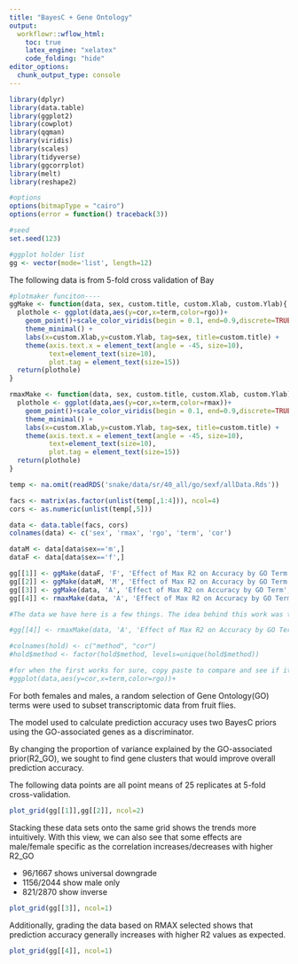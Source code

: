 ```yaml
---
title: "BayesC + Gene Ontology"
output:
  workflowr::wflow_html:
    toc: true
    latex_engine: "xelatex"
    code_folding: "hide"
editor_options:
  chunk_output_type: console
---
```


```r

library(dplyr)
library(data.table)
library(ggplot2)
library(cowplot)
library(qqman)
library(viridis)
library(scales)
library(tidyverse)
library(ggcorrplot)
library(melt)
library(reshape2)

#options
options(bitmapType = "cairo")
options(error = function() traceback(3))

#seed
set.seed(123)

#ggplot holder list
gg <- vector(mode='list', length=12)

```

The following data is from 5-fold cross validation of Bay

```r
#plotmaker funciton----
ggMake <- function(data, sex, custom.title, custom.Xlab, custom.Ylab){
  plothole <- ggplot(data,aes(y=cor,x=term,color=rgo))+
    geom_point()+scale_color_viridis(begin = 0.1, end=0.9,discrete=TRUE) +
    theme_minimal() +
    labs(x=custom.Xlab,y=custom.Ylab, tag=sex, title=custom.title) +
    theme(axis.text.x = element_text(angle = -45, size=10),
          text=element_text(size=10),
          plot.tag = element_text(size=15))
  return(plothole)
}

rmaxMake <- function(data, sex, custom.title, custom.Xlab, custom.Ylab){
  plothole <- ggplot(data,aes(y=cor,x=term,color=rmax))+
    geom_point()+scale_color_viridis(begin = 0.1, end=0.9,discrete=TRUE) +
    theme_minimal() +
    labs(x=custom.Xlab,y=custom.Ylab, tag=sex, title=custom.title) +
    theme(axis.text.x = element_text(angle = -45, size=10),
          text=element_text(size=10),
          plot.tag = element_text(size=15))
  return(plothole)
}

```

```r

temp <- na.omit(readRDS('snake/data/sr/40_all/go/sexf/allData.Rds'))

facs <- matrix(as.factor(unlist(temp[,1:4])), ncol=4)
cors <- as.numeric(unlist(temp[,5]))

data <- data.table(facs, cors)
colnames(data) <- c('sex', 'rmax', 'rgo', 'term', 'cor')

dataM <- data[data$sex=='m',]
dataF <- data[data$sex=='f',]

gg[[1]] <- ggMake(dataF, 'F', 'Effect of Max R2 on Accuracy by GO Term', 'GO Term', 'Prediction Accuracy')
gg[[2]] <- ggMake(dataM, 'M', 'Effect of Max R2 on Accuracy by GO Term', 'GO Term', 'Prediction Accuracy')
gg[[3]] <- ggMake(data, 'A', 'Effect of Max R2 on Accuracy by GO Term', 'GO Term', 'Prediction Accuracy')
gg[[4]] <- rmaxMake(data, 'A', 'Effect of Max R2 on Accuracy by GO Term', 'GO Term', 'Prediction Accuracy')

#The data we have here is a few things. The idea behind this work was to analyze the effects of GO terms asa Bayesian prior. By using two separate priors, we aset the first one to efffects of the go terms and the second to the ffects of all non go terms. 

#gg[[4]] <- rmaxMake(data, 'A', 'Effect of Max R2 on Accuracy by GO Term', 'GO Term', 'Prediction Accuracy')

#colnames(hold) <- c("method", "cor")
#hold$method <- factor(hold$method, levels=unique(hold$method))

#for when the first works for sure, copy paste to compare and see if it mattered at all
#ggplot(data,aes(y=cor,x=term,color=rgo))+

```

For both females and males, a random selection of Gene Ontology(GO) terms were used to subset transcriptomic data from fruit flies.

The model used to calculate prediction accuracy uses two BayesC priors using the GO-associated genes as a discriminator. 

By changing the proportion of variance explained by the GO-associated prior(R2_GO), we sought to find gene clusters that would improve overall prediction accuracy. 

The following data points are all point means of 25 replicates at 5-fold cross-validation.

```r

plot_grid(gg[[1]],gg[[2]], ncol=2)

```

Stacking these data sets onto the same grid shows the trends more intuitively. With this view, we can also see that some effects are male/female specific as the correlation increases/decreases with higher R2_GO

- 96/1667 shows universal downgrade
- 1156/2044 show male only
- 821/2870 show inverse

```r

plot_grid(gg[[3]], ncol=1)

```

Additionally, grading the data based on RMAX selected shows that prediction accuracy generally increases with higher R2 values as expected.

```r

plot_grid(gg[[4]], ncol=1)

```











